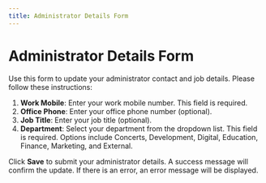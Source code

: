 ```yaml
---
title: Administrator Details Form
---
```


# Administrator Details Form

Use this form to update your administrator contact and job details. Please follow these instructions:

1. **Work Mobile**: Enter your work mobile number. This field is required.
2. **Office Phone**: Enter your office phone number (optional).
3. **Job Title**: Enter your job title (optional).
4. **Department**: Select your department from the dropdown list. This field is required. Options include Concerts, Development, Digital, Education, Finance, Marketing, and External.

Click **Save** to submit your administrator details. A success message will confirm the update. If there is an error, an error message will be displayed.
